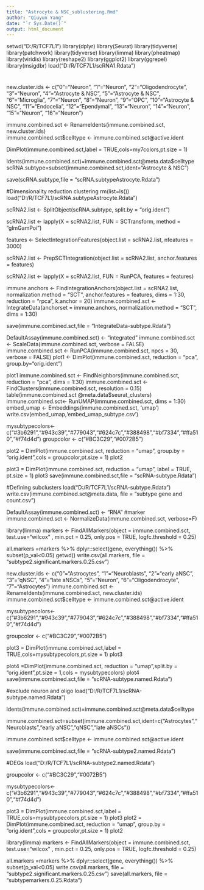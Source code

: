 ---
title: "Astrocyte & NSC_sublustering.Rmd"
author: "Qiuyun Yang"
date: "`r Sys.Date()`"
output: html_document
---

setwd("D:/R/TCF7L1")
library(dplyr)
library(Seurat)
library(tidyverse)
library(patchwork)
library(tidyverse)
library(limma)
library(pheatmap)
library(viridis)
library(reshape2)
library(ggplot2)
library(ggrepel)
library(msigdbr)
load("D:/R/TCF7L1/scRNA1.Rdata")

#
new.cluster.ids <- c("0"="Neuron", 
                     "1"="Neuron", 
                     "2"="Oligodendrocyte", 
                     "3"="Neuron", 
                     "4"="Astrocyte & NSC", 
                     "5"="Astrocyte & NSC", 
                     "6"="Microglia", 
                     "7"="Neuron",
                     "8"="Neuron",
                     "9"="OPC", 
                     "10"="Astrocyte & NSC", 
                     "11"="Endocelia", 
                     "12"="Ependymal", 
                     "13"="Neuron", 
                     "14"="Neuron",
                     "15"="Neuron",
                     "16"="Neuron")

immune.combined.sct <- RenameIdents(immune.combined.sct, new.cluster.ids)                        
immune.combined.sct$celltype <- immune.combined.sct@active.ident

DimPlot(immune.combined.sct,label = TRUE,cols=my7colors,pt.size = 1)

Idents(immune.combined.sct)=immune.combined.sct@meta.data$celltype
scRNA.subtype=subset(immune.combined.sct,ident="Astrocyte & NSC")

save(scRNA.subtype,file = "scRNA.subtypeAstrocyte.Rdata")

#Dimensionality reduction clustering
rm(list=ls())
load("D:/R/TCF7L1/scRNA.subtypeAstrocyte.Rdata")

scRNA2.list <- SplitObject(scRNA.subtype, split.by = "orig.ident")

scRNA2.list <- lapply(X = scRNA2.list, FUN = SCTransform, method = "glmGamPoi")

features <- SelectIntegrationFeatures(object.list = scRNA2.list, nfeatures = 3000)

scRNA2.list <- PrepSCTIntegration(object.list = scRNA2.list, anchor.features = features)

scRNA2.list <- lapply(X = scRNA2.list, FUN = RunPCA, features = features)

immune.anchors <- FindIntegrationAnchors(object.list = scRNA2.list, normalization.method = "SCT",
                                         anchor.features = features, dims = 1:30, reduction = "rpca", k.anchor = 20)
immune.combined.sct <- IntegrateData(anchorset = immune.anchors, normalization.method = "SCT", dims = 1:30)

save(immune.combined.sct,file = "IntegrateData-subtype.Rdata")


DefaultAssay(immune.combined.sct) <- "integrated"
immune.combined.sct <- ScaleData(immune.combined.sct, verbose = FALSE)
immune.combined.sct <- RunPCA(immune.combined.sct, npcs = 30, verbose = FALSE)
plot1 <- DimPlot(immune.combined.sct, reduction = "pca", group.by="orig.ident") 

plot1 
immune.combined.sct <- FindNeighbors(immune.combined.sct, reduction = "pca", dims = 1:30)
immune.combined.sct <- FindClusters(immune.combined.sct, resolution = 0.15)
table(immune.combined.sct @meta.data$seurat_clusters)
immune.combined.sct<- RunUMAP(immune.combined.sct, dims = 1:30)
embed_umap <- Embeddings(immune.combined.sct, 'umap')
write.csv(embed_umap,'embed_umap_subtype.csv') 

mysubtypecolors<- c("#3b6291","#943c39","#779043","#624c7c","#388498","#bf7334","#ffa510","#f74d4d")
groupcolor <- c("#BC3C29","#0072B5")

plot2 = DimPlot(immune.combined.sct, reduction = "umap", group.by = "orig.ident",cols = groupcolor,pt.size = 1)
plot2

plot3 = DimPlot(immune.combined.sct, reduction = "umap", label = TRUE, pt.size = 1)
plot3
save(immune.combined.sct,file = "scRNA-subtype.Rdata")

#Defining subclusters
load("D:/R/TCF7L1/scRNA-subtype.Rdata")
write.csv(immune.combined.sct@meta.data, file = "subtype gene and count.csv")

DefaultAssay(immune.combined.sct) <- "RNA"
#marker
immune.combined.sct <- NormalizeData(immune.combined.sct, verbose=F)

library(limma)
markers <- FindAllMarkers(object = immune.combined.sct, test.use="wilcox" ,
                          min.pct = 0.25,
                          only.pos = TRUE,
                          logfc.threshold = 0.25) 

all.markers =markers %>% dplyr::select(gene, everything()) %>% subset(p_val<0.05)
getwd()
write.csv(all.markers, file = "subtype2.significant.markers.0.25.csv")

new.cluster.ids <- c("0"="Astrocytes", 
                     "1"="Neuroblasts", 
                     "2"="early aNSC", 
                     "3"="qNSC", 
                     "4"="late aNSCs", 
                     "5"="Neuron", 
                     "6"="Oligodendrocyte", 
                     "7"="Astrocytes")
immune.combined.sct <- RenameIdents(immune.combined.sct, new.cluster.ids)                        
immune.combined.sct$celltype <- immune.combined.sct@active.ident

mysubtypecolors<-c("#3b6291","#943c39","#779043","#624c7c","#388498","#bf7334","#ffa510","#f74d4d")

groupcolor <- c("#BC3C29","#0072B5")

plot3 = DimPlot(immune.combined.sct,label = TRUE,cols=mysubtypecolors,pt.size = 1)
plot3

plot4 =DimPlot(immune.combined.sct, reduction = "umap",split.by = "orig.ident",pt.size = 1,cols = mysubtypecolors)
plot4
save(immune.combined.sct,file = "scRNA-subtype.named.Rdata")

##########################################
#exclude neuron and oligo
load("D:/R/TCF7L1/scRNA-subtype.named.Rdata")

Idents(immune.combined.sct)=immune.combined.sct@meta.data$celltype

immune.combined.sct=subset(immune.combined.sct,ident=c("Astrocytes","Neuroblasts","early aNSC","qNSC","late aNSCs"))

immune.combined.sct$celltype <- immune.combined.sct@active.ident

save(immune.combined.sct,file = "scRNA-subtype2.named.Rdata")

##########################################
#DEGs
load("D:/R/TCF7L1/scRNA-subtype2.named.Rdata")

groupcolor <- c("#BC3C29","#0072B5")

mysubtypecolors<- c("#3b6291","#943c39","#779043","#624c7c","#388498","#bf7334","#ffa510","#f74d4d")

plot3 = DimPlot(immune.combined.sct,label = TRUE,cols=mysubtypecolors,pt.size = 1)
plot3
plot2 = DimPlot(immune.combined.sct, reduction = "umap", group.by = "orig.ident",cols = groupcolor,pt.size = 1)
plot2

library(limma)
markers <- FindAllMarkers(object = immune.combined.sct, test.use="wilcox" ,
                          min.pct = 0.25,
                          only.pos = TRUE,
                          logfc.threshold = 0.25) 

all.markers =markers %>% dplyr::select(gene, everything()) %>% subset(p_val<0.05)
write.csv(all.markers, file = "subtype2.significant.markers.0.25.csv")
save(all.markers, file = "subtypemarkers.0.25.Rdata") 


